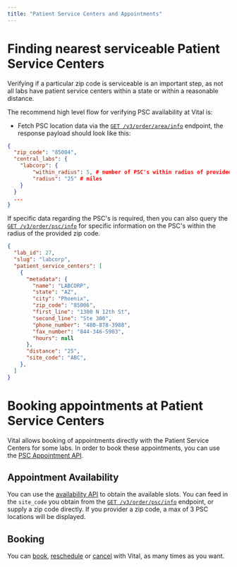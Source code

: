 ```yaml
---
title: "Patient Service Centers and Appointments"
---
```


# Finding nearest serviceable Patient Service Centers

Verifying if a particular zip code is serviceable is an important step, as not all labs have patient service centers within a state or within a reasonable distance.

The recommend high level flow for verifying PSC availability at Vital is:

- Fetch PSC location data via the [`GET /v3/order/area/info`](/api-reference/lab-testing/area-info) endpoint, the response payload should look like this:

```json
{
  "zip_code": "85004",
  "central_labs": {
    "labcorp": {
        "within_radius": 5, # number of PSC's within radius of provided zip code
        "radius": "25" # miles
    }
  }
  ...
}
```

If specific data regarding the PSC's is required, then you can also query the [`GET /v3/order/psc/info`](/api-reference/lab-testing/psc-info) for specific information on the PSC's within the radius of the provided zip code.

```json
{
  "lab_id": 27,
  "slug": "labcorp",
  "patient_service_centers": [
    {
      "metadata": {
        "name": "LABCORP",
        "state": "AZ",
        "city": "Phoenix",
        "zip_code": "85006",
        "first_line": "1300 N 12th St",
        "second_line": "Ste 300",
        "phone_number": "480-878-3988",
        "fax_number": "844-346-5903",
        "hours": null
      },
      "distance": "25",
      "site_code": "ABC",
    },
  ]
}
```

# Booking appointments at Patient Service Centers


Vital allows booking of appointments directly with the Patient Service Centers for some labs. In order to book these appointments, you can use the [PSC Appointment API](/api-reference/lab-testing/psc-schedulling/appointment-psc-availability).


## Appointment Availability

You can use the [availability API](/api-reference/lab-testing/psc-schedulling/appointment-psc-availability) to obtain the available slots. You can feed in the `site_code` you obtain from the [`GET /v3/order/psc/info`](/api-reference/lab-testing/psc-info) endpoint, or supply a zip code directly. If you provider a zip code, a max of 3 PSC locations will be displayed.


## Booking

You can [book](/api-reference/lab-testing/psc-schedulling/appointment-psc-booking), [reschedule](/api-reference/lab-testing/psc-schedulling/appointment-psc-rescheduling) or [cancel](/api-reference/lab-testing/psc-schedulling/appointment-psc-cancelling) with Vital, as many times as you want.